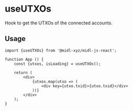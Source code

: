 # useUTXOs

Hook to get the UTXOs of the connected accounts.

## Usage

```tsx
import {useUTXOs} from '@midl-xyz/midl-js-react';

function App () {
    const {utxos, isLoading} = useUTXOs();

    return (
        <div>
            {utxos.map(utxo => (
                <div key={utxo.txid}>{utxo.txid}</div>
            ))}
        </div>
    );
}
```
